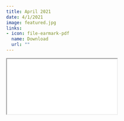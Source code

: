 ```yaml
---
title: April 2021
date: 4/1/2021
image: featured.jpg 
links:
- icon: file-earmark-pdf
  name: Download
  url: ""
---
```



```{=html}
<iframe class="news ar4x3" src="apr2021.Rhtml" title="April Newsletter"></iframe>
```
